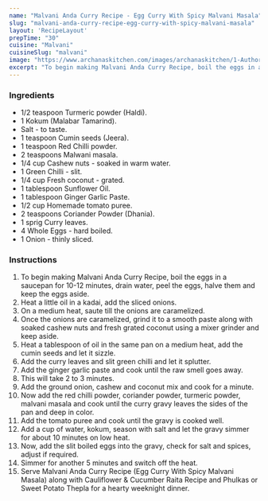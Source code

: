 ---
name: "Malvani Anda Curry Recipe - Egg Curry With Spicy Malvani Masala"
slug: "malvani-anda-curry-recipe-egg-curry-with-spicy-malvani-masala"
layout: 'RecipeLayout'
prepTime: "30"
cuisine: "Malvani"
cuisineSlug: "malvani"
image: "https://www.archanaskitchen.com/images/archanaskitchen/1-Author/nithya.anantham/Malvani_Anda_Curry_Recipe_Egg_Curry_With_Spicy_Malvani_Masala-1_1600.jpg"
excerpt: "To begin making Malvani Anda Curry Recipe, boil the eggs in a saucepan for 10-12 minutes, drain water, peel the eggs, halve them and keep the eggs aside"
---

### Ingredients

- 1/2 teaspoon Turmeric powder (Haldi).
- 1 Kokum (Malabar Tamarind).
- Salt - to taste.
- 1 teaspoon Cumin seeds (Jeera).
- 1 teaspoon Red Chilli powder.
- 2 teaspoons Malwani masala.
- 1/4 cup Cashew nuts - soaked in warm water.
- 1 Green Chilli - slit.
- 1/4 cup Fresh coconut - grated.
- 1 tablespoon Sunflower Oil.
- 1 tablespoon Ginger Garlic Paste.
- 1/2 cup Homemade tomato puree.
- 2 teaspoons Coriander Powder (Dhania).
- 1 sprig Curry leaves.
- 4 Whole Eggs - hard boiled.
- 1 Onion - thinly sliced.

### Instructions

1. To begin making Malvani Anda Curry Recipe, boil the eggs in a saucepan for 10-12 minutes, drain water, peel the eggs, halve them and keep the eggs aside.
1. Heat a little oil in a kadai, add the sliced onions.
1. On a medium heat, saute till the onions are caramelized.
1. Once the onions are caramelized, grind it to a smooth paste along with soaked cashew nuts and fresh grated coconut using a mixer grinder and keep aside.
1. Heat a tablespoon of oil in the same pan on a medium heat, add the cumin seeds and let it sizzle.
1. Add the curry leaves and slit green chilli and let it splutter.
1. Add the ginger garlic paste and cook until the raw smell goes away.
1. This will take 2 to 3 minutes.
1. Add the ground onion, cashew and coconut mix and cook for a minute.
1. Now add the red chilli powder, coriander powder, turmeric powder, malvani masala and cook until the curry gravy leaves the sides of the pan and deep in color.
1. Add the tomato puree and cook until the gravy is cooked well.
1. Add a cup of water, kokum, season with salt and let the gravy simmer for about 10 minutes on low heat.
1. Now, add the slit boiled eggs into the gravy, check for salt and spices, adjust if required.
1. Simmer for another 5 minutes and switch off the heat.
1. Serve Malvani Anda Curry Recipe (Egg Curry With Spicy Malvani Masala) along with Cauliflower & Cucumber Raita Recipe and Phulkas or Sweet Potato Thepla for a hearty weeknight dinner.
